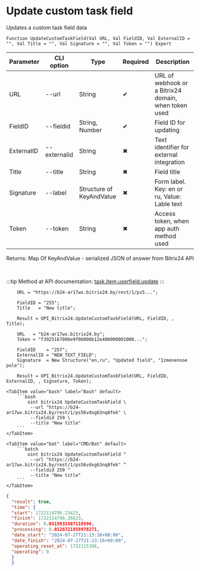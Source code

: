 ﻿---
sidebar_position: 3
---


# Update custom task field
 Updates a custom task field data



`Function UpdateCustomTaskField(Val URL, Val FieldID, Val ExternalID = "", Val Title = "", Val Signature = "", Val Token = "") Export`

  | Parameter | CLI option | Type | Required | Description |
  |-|-|-|-|-|
  | URL | --url | String | &#x2714; | URL of webhook or a Bitrix24 domain, when token used |
  | FieldID | --fieldid | String, Number | &#x2714; | Field ID for updating |
  | ExternalID | --externalid | String | &#x2716; | Text identifier for external integration |
  | Title | --title | String | &#x2716; | Field title |
  | Signature | --label | Structure of KeyAndValue | &#x2716; | Form label. Key: en or ru, Value: Lable text |
  | Token | --token | String | &#x2716; | Access token, when app auth method used |

  
  Returns:  Map Of KeyAndValue - serialized JSON of answer from Bitrix24 API

<br/>

:::tip
Method at API documentation: [task.item.userfield.update](https://dev.1c-bitrix.ru/rest_help/tasks/task/userfield/update.php)
:::
<br/>


```bsl title="1C:Enterprise/OneScript code example"
    URL = "https://b24-ar17wx.bitrix24.by/rest/1/ps5...";

    FieldID = "255";
    Title   = "New title";

    Result = OPI_Bitrix24.UpdateCustomTaskField(URL, FieldID, , Title);

    URL   = "b24-ar17wx.bitrix24.by";
    Token = "f3925167006e9f06006b12e400000001000...";

    FieldID    = "257";
    ExternalID = "NEW_TEXT_FIELD";
    Signature  = New Structure("en,ru", "Updated field", "Izmenennoe pole");

    Result = OPI_Bitrix24.UpdateCustomTaskField(URL, FieldID, ExternalID, , Signature, Token);
```
 

 <Tabs>
  
    <TabItem value="bash" label="Bash" default>
        ```bash
            oint bitrix24 UpdateCustomTaskField \
             --url "https://b24-ar17wx.bitrix24.by/rest/1/ps56vdxg63nq8fek" \
             --fieldid 259 \
             --title "New title"
        ```
    </TabItem>
  
    <TabItem value="bat" label="CMD/Bat" default>
        ```batch
            oint bitrix24 UpdateCustomTaskField ^
             --url "https://b24-ar17wx.bitrix24.by/rest/1/ps56vdxg63nq8fek" ^
             --fieldid 259 ^
             --title "New title"
        ```
    </TabItem>
</Tabs>


```json title="Result"
{
  "result": true,
  "time": {
  "start": 1722114796.23423,
  "finish": 1722114796.26623,
  "duration": 0.0319931507110596,
  "processing": 0.0126721858978271,
  "date_start": "2024-07-27T21:13:16+00:00",
  "date_finish": "2024-07-27T21:13:16+00:00",
  "operating_reset_at": 1722115396,
  "operating": 0
  }
  }
```
